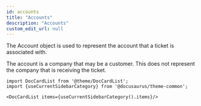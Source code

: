```yaml
---
id: accounts
title: "Accounts"
description: "Accounts"
custom_edit_url: null
---
```




The Account object is used to represent the account that a ticket is associated with.

The account is a company that may be a customer. This does not represent the company that is receiving the ticket.




```mdx-code-block
import DocCardList from '@theme/DocCardList';
import {useCurrentSidebarCategory} from '@docusaurus/theme-common';

<DocCardList items={useCurrentSidebarCategory().items}/>
```
      